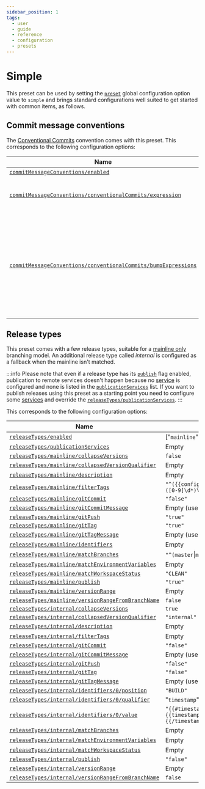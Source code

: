 ```yaml
---
sidebar_position: 1
tags:
  - user
  - guide
  - reference
  - configuration
  - presets
---
```


# Simple

This preset can be used by setting the [`preset`](../configuration-reference/global-options.mdx#preset) global configuration option value to `simple` and brings standard configurations well suited to get started with common items, as follows.

## Commit message conventions

The [Conventional Commits](https://www.conventionalcommits.org/) convention comes with this preset. This corresponds to the following configuration options:

| Name                                            | Value                                                                                    |
| ----------------------------------------------- | ---------------------------------------------------------------------------------------- |
| [`commitMessageConventions/enabled`](../configuration-reference/commit-message-conventions.mdx#enabled) | ["`conventionalCommits`"]        |
| [`commitMessageConventions/conventionalCommits/expression`](../configuration-reference/commit-message-conventions.mdx#expression) | "`(?m)^(?<type>[a-zA-Z0-9_]+)(\((?<scope>[a-zA-Z0-9 \-_]+)\))?(!)?:( (?<title>.+))$(?s).*`" |
| [`commitMessageConventions/conventionalCommits/bumpExpressions`](../configuration-reference/commit-message-conventions.mdx#bump-expressions) | "`major`" = "`(?s)(?m)^[a-zA-Z0-9_]+(\([a-zA-Z0-9 \-_]+\))?(!: .*`&#124;`.*^(BREAKING( `&#124;`-)CHANGE: )).*`", "`minor`" = "`(?s)(?m)^feat(!{0})(\([a-zA-Z0-9 \-_]+\))?: (?!.*^(BREAKING( `&#124;`-)CHANGE: )).*`", "`patch`" = "`(?s)(?m)^fix(!{0})(\([a-zA-Z0-9 \-_]+\))?: (?!.*^(BREAKING( `&#124;`-)CHANGE: )).*`" |

## Release types

This preset comes with a few release types, suitable for a [mainline only](../best-practice/branching-models.mdx#mainline-only) branching model. An additional release type called *internal* is configured as a fallback when the mainline isn't matched.

:::info
Please note that even if a release type has its [`publish`](../configuration-reference/release-types.mdx#publish) flag enabled, publication to remote services doesn't happen because no [service](../configuration-reference/services.mdx) is configured and none is listed in the [`publicationServices`](../configuration-reference/release-types.mdx#publication-services) list. If you want to publish releases using this preset as a starting point you need to configure some [services](../configuration-reference/services.mdx) and override the [`releaseTypes/publicationServices`](../configuration-reference/release-types.mdx#publication-services).
:::

This corresponds to the following configuration options:

| Name                                            | Value                                                                                    |
| ----------------------------------------------- | ---------------------------------------------------------------------------------------- |
| [`releaseTypes/enabled`](../configuration-reference/release-types.mdx#enabled) | ["`mainline`", "`internal`"]                              |
| [`releaseTypes/publicationServices`](../configuration-reference/release-types.mdx#publication-services) | Empty                            |
| [`releaseTypes/mainline/collapseVersions`](../configuration-reference/release-types.mdx#collapse-versions) | `false`                       |
| [`releaseTypes/mainline/collapsedVersionQualifier`](../configuration-reference/release-types.mdx#collapsed-version-qualifier) | Empty      |
| [`releaseTypes/mainline/description`](../configuration-reference/release-types.mdx#description) | Empty                                    |
| [`releaseTypes/mainline/filterTags`](../configuration-reference/release-types.mdx#filter-tags) | `"^({{configuration.releasePrefix}})?([0-9]\d*)\.([0-9]\d*)\.([0-9]\d*)$"` |
| [`releaseTypes/mainline/gitCommit`](../configuration-reference/release-types.mdx#git-commit) | `"false"`                                   |
| [`releaseTypes/mainline/gitCommitMessage`](../configuration-reference/release-types.mdx#git-commit-message) | Empty (use default)          |
| [`releaseTypes/mainline/gitPush`](../configuration-reference/release-types.mdx#git-push) | `"true"`                                        |
| [`releaseTypes/mainline/gitTag`](../configuration-reference/release-types.mdx#git-tag) | `"true"`                                          |
| [`releaseTypes/mainline/gitTagMessage`](../configuration-reference/release-types.mdx#git-tag-message) | Empty (use default)                |
| [`releaseTypes/mainline/identifiers`](../configuration-reference/release-types.mdx#identifiers) | Empty                                    |
| [`releaseTypes/mainline/matchBranches`](../configuration-reference/release-types.mdx#match-branches) | `"^(master`&#124;`main)$"`          |
| [`releaseTypes/mainline/matchEnvironmentVariables`](../configuration-reference/release-types.mdx#match-environment-variables) | Empty      |
| [`releaseTypes/mainline/matchWorkspaceStatus`](../configuration-reference/release-types.mdx#match-workspace-status) | `"CLEAN"`            |
| [`releaseTypes/mainline/publish`](../configuration-reference/release-types.mdx#publish) | `"true"`                                         |
| [`releaseTypes/mainline/versionRange`](../configuration-reference/release-types.mdx#version-range) | Empty                                 |
| [`releaseTypes/mainline/versionRangeFromBranchName`](../configuration-reference/release-types.mdx#version-range-from-branch-name) | `false`|
| [`releaseTypes/internal/collapseVersions`](../configuration-reference/release-types.mdx#collapse-versions) | `true`                        |
| [`releaseTypes/internal/collapsedVersionQualifier`](../configuration-reference/release-types.mdx#collapsed-version-qualifier) |`"internal"`|
| [`releaseTypes/internal/description`](../configuration-reference/release-types.mdx#description) | Empty                                    |
| [`releaseTypes/internal/filterTags`](../configuration-reference/release-types.mdx#filter-tags) | Empty                                     |
| [`releaseTypes/internal/gitCommit`](../configuration-reference/release-types.mdx#git-commit) | `"false"`                                   |
| [`releaseTypes/internal/gitCommitMessage`](../configuration-reference/release-types.mdx#git-commit-message) | Empty (use default)          |
| [`releaseTypes/internal/gitPush`](../configuration-reference/release-types.mdx#git-push) | `"false"`                                       |
| [`releaseTypes/internal/gitTag`](../configuration-reference/release-types.mdx#git-tag) | `"false"`                                         |
| [`releaseTypes/internal/gitTagMessage`](../configuration-reference/release-types.mdx#git-tag-message) | Empty (use default)                |
| [`releaseTypes/internal/identifiers/0/position`](../configuration-reference/release-types.mdx#identifier-position) | `"BUILD"`             |
| [`releaseTypes/internal/identifiers/0/qualifier`](../configuration-reference/release-types.mdx#identifier-qualifier) | "`timestamp`"       |
| [`releaseTypes/internal/identifiers/0/value`](../configuration-reference/release-types.mdx#identifier-value) | `"{{#timestampYYYYMMDDHHMMSS}}{{timestamp}}{{/timestampYYYYMMDDHHMMSS}}"` |
| [`releaseTypes/internal/matchBranches`](../configuration-reference/release-types.mdx#match-branches) | Empty                               |
| [`releaseTypes/internal/matchEnvironmentVariables`](../configuration-reference/release-types.mdx#match-environment-variables) | Empty      |
| [`releaseTypes/internal/matchWorkspaceStatus`](../configuration-reference/release-types.mdx#match-workspace-status) | Empty                |
| [`releaseTypes/internal/publish`](../configuration-reference/release-types.mdx#publish) | `"false"`                                        |
| [`releaseTypes/internal/versionRange`](../configuration-reference/release-types.mdx#version-range) | Empty                                 |
| [`releaseTypes/internal/versionRangeFromBranchName`](../configuration-reference/release-types.mdx#version-range-from-branch-name) | `false`|
